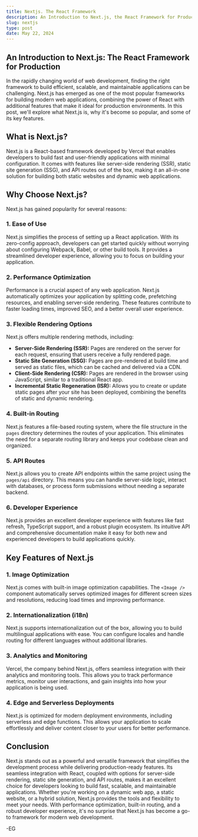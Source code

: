 ```yaml
---
title: Nextjs. The React Framework
description: An Introduction to Next.js, the React Framework for Production.
slug: nextjs
type: post
date: May 22, 2024
---
```


## An Introduction to Next.js: The React Framework for Production

In the rapidly changing world of web development, finding the right framework to build efficient, scalable, and maintainable applications can be challenging. Next.js has emerged as one of the most popular frameworks for building modern web applications, combining the power of React with additional features that make it ideal for production environments. In this post, we'll explore what Next.js is, why it's become so popular, and some of its key features.

## What is Next.js?

Next.js is a React-based framework developed by Vercel that enables developers to build fast and user-friendly applications with minimal configuration. It comes with features like server-side rendering (SSR), static site generation (SSG), and API routes out of the box, making it an all-in-one solution for building both static websites and dynamic web applications.

## Why Choose Next.js?

Next.js has gained popularity for several reasons:

### 1. **Ease of Use**

Next.js simplifies the process of setting up a React application. With its zero-config approach, developers can get started quickly without worrying about configuring Webpack, Babel, or other build tools. It provides a streamlined developer experience, allowing you to focus on building your application.

### 2. **Performance Optimization**

Performance is a crucial aspect of any web application. Next.js automatically optimizes your application by splitting code, prefetching resources, and enabling server-side rendering. These features contribute to faster loading times, improved SEO, and a better overall user experience.

### 3. **Flexible Rendering Options**

Next.js offers multiple rendering methods, including:

- **Server-Side Rendering (SSR):** Pages are rendered on the server for each request, ensuring that users receive a fully rendered page.
- **Static Site Generation (SSG):** Pages are pre-rendered at build time and served as static files, which can be cached and delivered via a CDN.
- **Client-Side Rendering (CSR):** Pages are rendered in the browser using JavaScript, similar to a traditional React app.
- **Incremental Static Regeneration (ISR):** Allows you to create or update static pages after your site has been deployed, combining the benefits of static and dynamic rendering.

### 4. **Built-in Routing**

Next.js features a file-based routing system, where the file structure in the `pages` directory determines the routes of your application. This eliminates the need for a separate routing library and keeps your codebase clean and organized.

### 5. **API Routes**

Next.js allows you to create API endpoints within the same project using the `pages/api` directory. This means you can handle server-side logic, interact with databases, or process form submissions without needing a separate backend.

### 6. **Developer Experience**

Next.js provides an excellent developer experience with features like fast refresh, TypeScript support, and a robust plugin ecosystem. Its intuitive API and comprehensive documentation make it easy for both new and experienced developers to build applications quickly.

## Key Features of Next.js

### 1. **Image Optimization**

Next.js comes with built-in image optimization capabilities. The `<Image />` component automatically serves optimized images for different screen sizes and resolutions, reducing load times and improving performance.

### 2. **Internationalization (i18n)**

Next.js supports internationalization out of the box, allowing you to build multilingual applications with ease. You can configure locales and handle routing for different languages without additional libraries.

### 3. **Analytics and Monitoring**

Vercel, the company behind Next.js, offers seamless integration with their analytics and monitoring tools. This allows you to track performance metrics, monitor user interactions, and gain insights into how your application is being used.

### 4. **Edge and Serverless Deployments**

Next.js is optimized for modern deployment environments, including serverless and edge functions. This allows your application to scale effortlessly and deliver content closer to your users for better performance.

## Conclusion

Next.js stands out as a powerful and versatile framework that simplifies the development process while delivering production-ready features. Its seamless integration with React, coupled with options for server-side rendering, static site generation, and API routes, makes it an excellent choice for developers looking to build fast, scalable, and maintainable applications. Whether you're working on a dynamic web app, a static website, or a hybrid solution, Next.js provides the tools and flexibility to meet your needs. With performance optimization, built-in routing, and a robust developer experience, it's no surprise that Next.js has become a go-to framework for modern web development.

-EG
